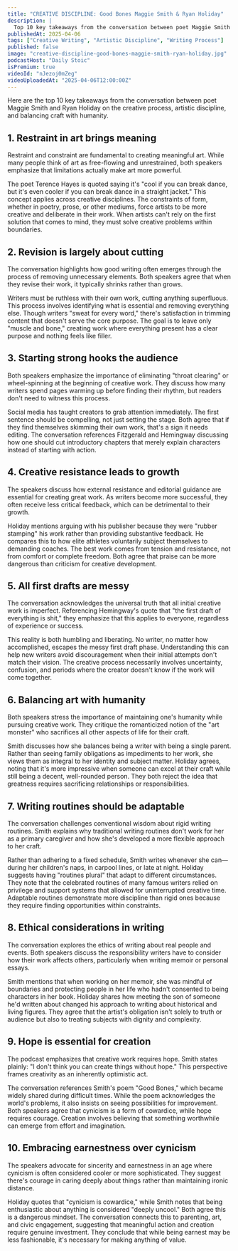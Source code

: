 ```yaml
---
title: "CREATIVE DISCIPLINE: Good Bones Maggie Smith & Ryan Holiday"
description: |
  Top 10 key takeaways from the conversation between poet Maggie Smith and Ryan Holiday on the creative process, artistic discipline, and balancing craft with humanity.
publishedAt: 2025-04-06
tags: ["Creative Writing", "Artistic Discipline", "Writing Process"]
published: false
image: "creative-discipline-good-bones-maggie-smith-ryan-holiday.jpg"
podcastHost: "Daily Stoic"
isPremium: true
videoId: "nJezoj0mZeg"
videoUploadedAt: "2025-04-06T12:00:00Z"
---
```



<PodcastSummaryPageLayout frontmatter={frontmatter}>
Here are the top 10 key takeaways from the conversation between poet Maggie Smith and Ryan Holiday on the creative process, artistic discipline, and balancing craft with humanity.

## 1. Restraint in art brings meaning

Restraint and constraint are fundamental to creating meaningful art. While many people think of art as free-flowing and unrestrained, both speakers emphasize that limitations actually make art more powerful.

The poet Terence Hayes is quoted saying it's "cool if you can break dance, but it's even cooler if you can break dance in a straight jacket." This concept applies across creative disciplines. The constraints of form, whether in poetry, prose, or other mediums, force artists to be more creative and deliberate in their work. When artists can't rely on the first solution that comes to mind, they must solve creative problems within boundaries.

## 2. Revision is largely about cutting

The conversation highlights how good writing often emerges through the process of removing unnecessary elements. Both speakers agree that when they revise their work, it typically shrinks rather than grows.

Writers must be ruthless with their own work, cutting anything superfluous. This process involves identifying what is essential and removing everything else. Though writers "sweat for every word," there's satisfaction in trimming content that doesn't serve the core purpose. The goal is to leave only "muscle and bone," creating work where everything present has a clear purpose and nothing feels like filler.

## 3. Starting strong hooks the audience

Both speakers emphasize the importance of eliminating "throat clearing" or wheel-spinning at the beginning of creative work. They discuss how many writers spend pages warming up before finding their rhythm, but readers don't need to witness this process.

Social media has taught creators to grab attention immediately. The first sentence should be compelling, not just setting the stage. Both agree that if they find themselves skimming their own work, that's a sign it needs editing. The conversation references Fitzgerald and Hemingway discussing how one should cut introductory chapters that merely explain characters instead of starting with action.

## 4. Creative resistance leads to growth

The speakers discuss how external resistance and editorial guidance are essential for creating great work. As writers become more successful, they often receive less critical feedback, which can be detrimental to their growth.

Holiday mentions arguing with his publisher because they were "rubber stamping" his work rather than providing substantive feedback. He compares this to how elite athletes voluntarily subject themselves to demanding coaches. The best work comes from tension and resistance, not from comfort or complete freedom. Both agree that praise can be more dangerous than criticism for creative development.

## 5. All first drafts are messy

The conversation acknowledges the universal truth that all initial creative work is imperfect. Referencing Hemingway's quote that "the first draft of everything is shit," they emphasize that this applies to everyone, regardless of experience or success.

This reality is both humbling and liberating. No writer, no matter how accomplished, escapes the messy first draft phase. Understanding this can help new writers avoid discouragement when their initial attempts don't match their vision. The creative process necessarily involves uncertainty, confusion, and periods where the creator doesn't know if the work will come together.

## 6. Balancing art with humanity

Both speakers stress the importance of maintaining one's humanity while pursuing creative work. They critique the romanticized notion of the "art monster" who sacrifices all other aspects of life for their craft.

Smith discusses how she balances being a writer with being a single parent. Rather than seeing family obligations as impediments to her work, she views them as integral to her identity and subject matter. Holiday agrees, noting that it's more impressive when someone can excel at their craft while still being a decent, well-rounded person. They both reject the idea that greatness requires sacrificing relationships or responsibilities.

## 7. Writing routines should be adaptable

The conversation challenges conventional wisdom about rigid writing routines. Smith explains why traditional writing routines don't work for her as a primary caregiver and how she's developed a more flexible approach to her craft.

Rather than adhering to a fixed schedule, Smith writes whenever she can—during her children's naps, in carpool lines, or late at night. Holiday suggests having "routines plural" that adapt to different circumstances. They note that the celebrated routines of many famous writers relied on privilege and support systems that allowed for uninterrupted creative time. Adaptable routines demonstrate more discipline than rigid ones because they require finding opportunities within constraints.

## 8. Ethical considerations in writing

The conversation explores the ethics of writing about real people and events. Both speakers discuss the responsibility writers have to consider how their work affects others, particularly when writing memoir or personal essays.

Smith mentions that when working on her memoir, she was mindful of boundaries and protecting people in her life who hadn't consented to being characters in her book. Holiday shares how meeting the son of someone he'd written about changed his approach to writing about historical and living figures. They agree that the artist's obligation isn't solely to truth or audience but also to treating subjects with dignity and complexity.

## 9. Hope is essential for creation

The podcast emphasizes that creative work requires hope. Smith states plainly: "I don't think you can create things without hope." This perspective frames creativity as an inherently optimistic act.

The conversation references Smith's poem "Good Bones," which became widely shared during difficult times. While the poem acknowledges the world's problems, it also insists on seeing possibilities for improvement. Both speakers agree that cynicism is a form of cowardice, while hope requires courage. Creation involves believing that something worthwhile can emerge from effort and imagination.

## 10. Embracing earnestness over cynicism

The speakers advocate for sincerity and earnestness in an age where cynicism is often considered cooler or more sophisticated. They suggest there's courage in caring deeply about things rather than maintaining ironic distance.

Holiday quotes that "cynicism is cowardice," while Smith notes that being enthusiastic about anything is considered "deeply uncool." Both agree this is a dangerous mindset. The conversation connects this to parenting, art, and civic engagement, suggesting that meaningful action and creation require genuine investment. They conclude that while being earnest may be less fashionable, it's necessary for making anything of value.

</PodcastSummaryPageLayout>
